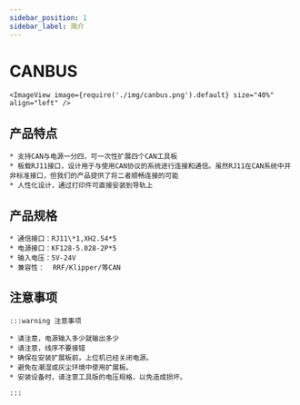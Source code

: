```yaml
---
sidebar_position: 1
sidebar_label: 简介
---
```



# CANBUS

    <ImageView image={require('./img/canbus.png').default} size="40%" align="left" />


## 产品特点

    * 支持CAN与电源一分四，可一次性扩展四个CAN工具板
    * 板载RJ11接口，设计用于与使用CAN协议的系统进行连接和通信。虽然RJ11在CAN系统中并非标准接口，但我们的产品提供了将二者顺畅连接的可能
    * 人性化设计，通过打印件可直接安装到导轨上

## 产品规格

    * 通信接口：RJ11\*1,XH2.54*5
    * 电源接口：KF128-5.028-2P*5
    * 输入电压：5V-24V
    * 兼容性：  RRF/Klipper/等CAN

## 注意事项

    :::warning 注意事项

    * 请注意，电源输入多少就输出多少
    * 请注意，线序不要接错
    * 确保在安装扩展板前，上位机已经关闭电源。
    * 避免在潮湿或灰尘环境中使用扩展板。
    * 安装设备时，请注意工具版的电压规格，以免造成损坏。

    :::

